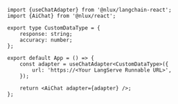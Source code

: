 ```tsx
import {useChatAdapter} from '@nlux/langchain-react';
import {AiChat} from '@nlux/react';

export type CustomDataType = {
    response: string;
    accuracy: number;
};

export default App = () => {
    const adapter = useChatAdapter<CustomDataType>({
        url: 'https://<Your LangServe Runnable URL>',
    });

    return <AiChat adapter={adapter} />;
};
```
